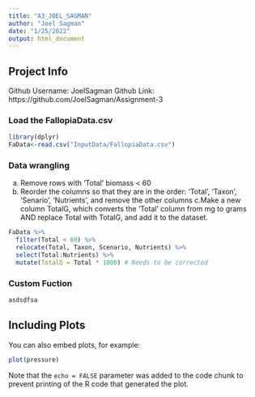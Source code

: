 ```yaml
---
title: "A3_JOEL_SAGMAN"
author: "Joel Sagman"
date: "1/25/2022"
output: html_document
---
```


## Project Info
Github Username: JoelSagman
Github Link: https://github.com/JoelSagman/Assignment-3

### Load the FallopiaData.csv
```r
library(dplyr)
FaData<-read.csv("InputData/FallopiaData.csv")
```

### Data wrangling

a. Remove rows with ‘Total’ biomass < 60
b. Reorder the columns so that they are in the order: ‘Total’, ‘Taxon’, ‘Senario’, ‘Nutrients’, and remove the other columns
c.Make a new column TotalG, which converts the ‘Total’ column from mg to grams AND replace Total with TotalG, and add it to the dataset.

```r
FaData %>%
  filter(Total < 60) %>%
  relocate(Total, Taxon, Scenario, Nutrients) %>%
  select(Total:Nutrients) %>%
  mutate(TotalG = Total * 1000) # Needs to be corrected

```

### Custom Fuction

```r
asdsdfsa


```


## Including Plots

You can also embed plots, for example:

```r
plot(pressure)
```

Note that the `echo = FALSE` parameter was added to the code chunk to prevent printing of the R code that generated the plot.
